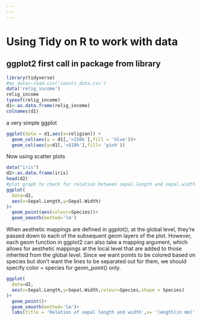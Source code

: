 ---
---
---

# Using Tidy on R to work with data

## ggplot2 first call in package from library

```{r}
library(tidyverse)
#my_data<-read.csv('counts_data.csv')
data('relig_income')
relig_income
typeof(relig_income)
d1<-as.data.frame(relig_income)
colnames(d1)
```

a very simple ggplot

```{r}
ggplot(data = d1,aes(x=religion)) +
  geom_col(aes(y = d1[,'>150k'],fill = 'blue'))+
  geom_col(aes(y=d1[,'<$10k'],fill= 'pink'))

```

Now using scatter plots

```{r}
data("iris")
d2<-as.data.frame(iris)
head(d2)
#plot graph to check for relation between sepal.length and sepal.width
ggplot(
  data=d2,
  aes(x=Sepal.Length,y=Sepal.Width)
)+
  geom_point(aes(colour=Species))+
  geom_smooth(method='lm')
```

When aesthetic mappings are defined in ggplot(), at the global level, they’re passed down to each of the subsequent geom layers of the plot. However, each geom function in ggplot2 can also take a mapping argument, which allows for aesthetic mappings at the local level that are added to those inherited from the global level. Since we want points to be colored based on species but don’t want the lines to be separated out for them, we should specify color = species for geom_point() only.

```{r}
ggplot(
  data=d2,
  aes(x=Sepal.Length,y=Sepal.Width,colour=Species,shape = Species)
)+
  geom_point()+
  geom_smooth(method='lm')+
  labs(title = 'Relation of sepal length and width',x= 'length(in mm)',y="width(in mm)")
```
